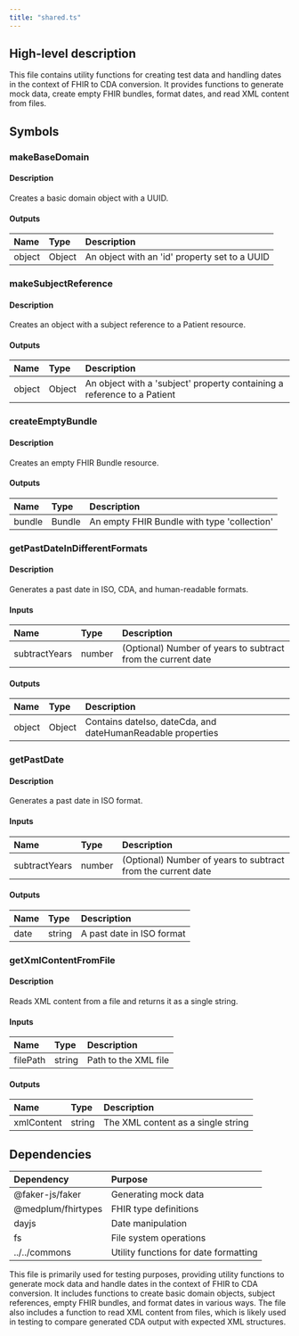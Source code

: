 ```yaml
---
title: "shared.ts"
---
```


## High-level description
This file contains utility functions for creating test data and handling dates in the context of FHIR to CDA conversion. It provides functions to generate mock data, create empty FHIR bundles, format dates, and read XML content from files.

## Symbols

### makeBaseDomain
#### Description
Creates a basic domain object with a UUID.

#### Outputs
| Name | Type | Description |
|:-----|:-----|:------------|
| object | Object | An object with an 'id' property set to a UUID |

### makeSubjectReference
#### Description
Creates an object with a subject reference to a Patient resource.

#### Outputs
| Name | Type | Description |
|:-----|:-----|:------------|
| object | Object | An object with a 'subject' property containing a reference to a Patient |

### createEmptyBundle
#### Description
Creates an empty FHIR Bundle resource.

#### Outputs
| Name | Type | Description |
|:-----|:-----|:------------|
| bundle | Bundle | An empty FHIR Bundle with type 'collection' |

### getPastDateInDifferentFormats
#### Description
Generates a past date in ISO, CDA, and human-readable formats.

#### Inputs
| Name | Type | Description |
|:-----|:-----|:------------|
| subtractYears | number | (Optional) Number of years to subtract from the current date |

#### Outputs
| Name | Type | Description |
|:-----|:-----|:------------|
| object | Object | Contains dateIso, dateCda, and dateHumanReadable properties |

### getPastDate
#### Description
Generates a past date in ISO format.

#### Inputs
| Name | Type | Description |
|:-----|:-----|:------------|
| subtractYears | number | (Optional) Number of years to subtract from the current date |

#### Outputs
| Name | Type | Description |
|:-----|:-----|:------------|
| date | string | A past date in ISO format |

### getXmlContentFromFile
#### Description
Reads XML content from a file and returns it as a single string.

#### Inputs
| Name | Type | Description |
|:-----|:-----|:------------|
| filePath | string | Path to the XML file |

#### Outputs
| Name | Type | Description |
|:-----|:-----|:------------|
| xmlContent | string | The XML content as a single string |

## Dependencies
| Dependency | Purpose |
|:-----------|:--------|
| @faker-js/faker | Generating mock data |
| @medplum/fhirtypes | FHIR type definitions |
| dayjs | Date manipulation |
| fs | File system operations |
| ../../commons | Utility functions for date formatting |

This file is primarily used for testing purposes, providing utility functions to generate mock data and handle dates in the context of FHIR to CDA conversion. It includes functions to create basic domain objects, subject references, empty FHIR bundles, and format dates in various ways. The file also includes a function to read XML content from files, which is likely used in testing to compare generated CDA output with expected XML structures.